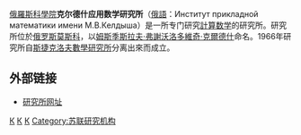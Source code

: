 {{Infobox university
|name            =KIAM
|native_name     = 
|latin_name      =Keldysh Institute of Applied Mathematics
|image           =
|motto           =
|established     =1953
|type            =Public
|endowment       =
|staff           =
|faculty         =
|president       =
|provost         =
|principal       = Alexander Aptekarev
|rector          =
|chancellor      =
|vice_chancellor =
|dean            =
|head_label      =
|head            =
|students        =
|undergrad       =
|postgrad        =155
|doctoral        =91
|profess         =
|city            =[[Moscow|Moscow]]
|state           =
|country         =[[Russia|Russia]]
|campus          =
|free_label      =
|free            =
|colors          =
|colours         =
|mascot          =
|nickname        =
|affiliations    =[[Russian_Academy_of_Sciences|Russian Academy of Sciences]]
|footnotes       =
|website         =[http://www.keldysh.ru/ www.keldysh.ru]
|address         = Miusskaya pl., 4, 125047  
|coor            = {{Coord|55|46|37.57|N|37|35|24.8|E|region:RU_type:edu|display=title}}
|logo            =
}}

[[俄羅斯科學院|俄羅斯科學院]]'''克尔德什应用数学研究所'''（[[俄語|俄語]]：Институт прикладной математики имени М.В.Келдыша）是一所专门研究[[計算数学|計算数学]]的研究所。研究所位於[[俄罗斯|俄罗斯]][[莫斯科|莫斯科]]，以[[姆斯季斯拉夫·弗謝沃洛多維奇·克爾德什|姆斯季斯拉夫·弗謝沃洛多維奇·克爾德什]]命名。1966年研究所自[[斯捷克洛夫數學研究所|斯捷克洛夫數學研究所]]分离出來而成立。

==外部链接==
* [http://www.keldysh.ru/ 研究所网址] {{Wayback|url=http://www.keldysh.ru/ |date=20201126200307 }}

{{math-stub}}

[[Category:数学研究所|К]]
[[Category:俄羅斯科學院|К]]
[[Category:1966年創建的教育機構|К]]
[[Category:苏联研究机构|Category:苏联研究机构]]